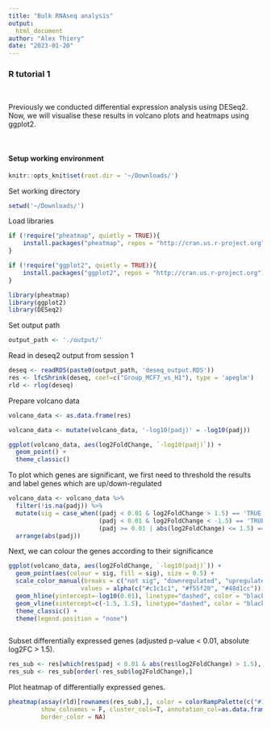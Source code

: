 ```yaml
---
title: "Bulk RNAseq analysis"
output:
  html_document
author: "Alex Thiery"
date: "2023-01-20"
---
```



### **R tutorial 1**
</br>

Previously we conducted differential expression analysis using DESeq2. Now, we will visualise these results in volcano plots and heatmaps using ggplot2.

</br>

#### **Setup working environment**
```r
knitr::opts_knit$set(root.dir = '~/Downloads/')
```

Set working directory
```r
setwd('~/Downloads/')
```

Load libraries
```r
if (!require("pheatmap", quietly = TRUE)){
    install.packages("pheatmap", repos = "http://cran.us.r-project.org")
}

if (!require("ggplot2", quietly = TRUE)){
    install.packages("ggplot2", repos = "http://cran.us.r-project.org")
}

library(pheatmap)
library(ggplot2)
library(DESeq2)
```


Set output path
```r
output_path <- './output/'
```


Read in deseq2 output from session 1
```r
deseq <- readRDS(paste0(output_path, 'deseq_output.RDS'))
res <- lfcShrink(deseq, coef=c("Group_MCF7_vs_H1"), type = 'apeglm')
rld <- rlog(deseq)
```

Prepare volcano data
```r
volcano_data <- as.data.frame(res)

volcano_data <- mutate(volcano_data, '-log10(padj)' = -log10(padj))
```

```r
ggplot(volcano_data, aes(log2FoldChange, `-log10(padj)`)) +
  geom_point() +
  theme_classic()
```

To plot which genes are significant, we first need to threshold the results and label genes which are up/down-regulated
```r
volcano_data <- volcano_data %>%
  filter(!is.na(padj)) %>%
  mutate(sig = case_when((padj < 0.01 & log2FoldChange > 1.5) == 'TRUE' ~ 'upregulated',
                         (padj < 0.01 & log2FoldChange < -1.5) == 'TRUE' ~ 'downregulated',
                         (padj >= 0.01 | abs(log2FoldChange) <= 1.5) == 'TRUE' ~ 'not sig')) %>%
  arrange(abs(padj))
```

Next, we can colour the genes according to their significance 
```r
ggplot(volcano_data, aes(log2FoldChange, `-log10(padj)`)) +
  geom_point(aes(colour = sig, fill = sig), size = 0.5) +
  scale_color_manual(breaks = c("not sig", "downregulated", "upregulated"),
                    values = alpha(c("#c1c1c1", "#f55f20", "#48d1cc"))) +
  geom_hline(yintercept=-log10(0.01), linetype="dashed", color = "black") +
  geom_vline(xintercept=c(-1.5, 1.5), linetype="dashed", color = "black") +
  theme_classic() +
  theme(legend.position = "none")
```

```r
```

Subset differentially expressed genes (adjusted p-value < 0.01, absolute log2FC > 1.5).

``` r
res_sub <- res[which(res$padj < 0.01 & abs(res$log2FoldChange) > 1.5), ]
res_sub <- res_sub[order(-res_sub$log2FoldChange),]
```


Plot heatmap of differentially expressed genes.

``` r
pheatmap(assay(rld)[rownames(res_sub),], color = colorRampPalette(c("#191d73", "white", "#ed7901"))(n = 100), cluster_rows=T, show_rownames=FALSE,
         show_colnames = F, cluster_cols=T, annotation_col=as.data.frame(colData(deseq)["Group"]), scale = "row", treeheight_row = 0, treeheight_col = 25,
         border_color = NA)

```

